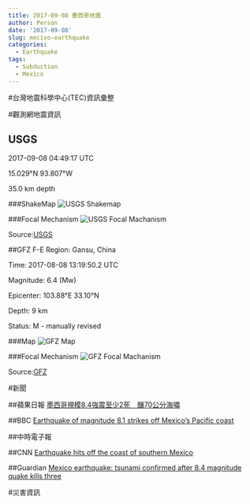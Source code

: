 ```yaml
---
title: 2017-09-08 墨西哥地震
author: Person
date: '2017-09-08'
slug: mecixo-earthquake
categories:
  - Earthquake
tags:
  - Subduction
  - Mexico
---
```



#台灣地震科學中心(TEC)資訊彙整


#觀測網地震資訊

## USGS
2017-09-08 04:49:17 UTC

15.029°N   93.807°W

35.0 km depth

###ShakeMap
![USGS Shakemap](images/20170908/us2000ahv0_intensity.jpg)

###Focal Mechanism
![USGS Focal Machanism](images/20170908/us2000ahv0_moment-tensor.png)

Source:[USGS](https://earthquake.usgs.gov/earthquakes/eventpage/us2000ahv0#executive)


##GFZ
F-E Region:	Gansu, China	

Time:	2017-08-08 13:19:50.2 UTC

Magnitude:	6.4 (Mw)

Epicenter:	103.88°E  33.10°N

Depth:	9 km

Status:	M - manually revised

###Map
![GFZ Map](images/20170908/gfz2017rpdi.jpg)

###Focal Mechanism
![GFZ Focal Machanism](images/20170908/gfz2017rpdi_bb.png)

Source:[GFZ](http://geofon.gfz-potsdam.de/eqinfo/event.php?id=gfz2017rpdi)


#新聞

##蘋果日報
[墨西哥規模8.4強震至少2死　釀70公分海嘯](http://www.appledaily.com.tw/realtimenews/article/international/20170908/1199690)

##BBC
[Earthquake of magnitude 8.1 strikes off Mexico's Pacific coast](http://www.bbc.com/news/world-latin-america-41197831)

##中時電子報

##CNN
[Earthquake hits off the coast of southern Mexico](http://edition.cnn.com/2017/09/08/americas/earthquake-hits-off-the-coast-of-southern-mexico/index.html)

##Guardian
[Mexico earthquake: tsunami confirmed after 8.4 magnitude quake kills three](https://www.theguardian.com/world/2017/sep/08/mexico-earthquake-warning-tsunami)


#災害資訊
